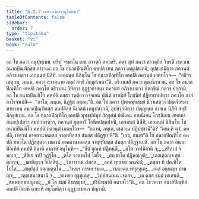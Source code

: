 ```yaml
---
title: "6.2.7 เชตวนวิหารานุโมทนา"
tableOfContents: false
sidebar:
  order: 7
type: "tipitaka"
basket: "vi"
book: "cula"
---
```



<DynamicBreadcrumb />

<Division number="315" book="cula">

<Paragraph number="1350" book="cula">
อถ โข ภควา อนุปุพฺเพน จาริกํ จรมาโน เยน สาวตฺถิ ตทวสริ. ตตฺร สุทํ ภควา สาวตฺถิยํ วิหรติ เชตวเน อนาถปิณฺฑิกสฺส อาราเม. อถ โข อนาถปิณฺฑิโก คหปติ เยน ภควา เตนุปสงฺกมิ, อุปสงฺกมิตฺวา ภควนฺตํ อภิวาเทตฺวา เอกมนฺตํ นิสีทิ. เอกมนฺตํ นิสินฺโน โข อนาถปิณฺฑิโก คหปติ ภควนฺตํ เอตทโวจ—  “อธิวาเสตุ เม, ภนฺเต, ภควา สฺวาตนาย ภตฺตํ สทฺธิํ ภิกฺขุสํเฆนา”ติ. อธิวาเสสิ ภควา ตุณฺหีภาเวน.
</Paragraph>

<Paragraph number="1351" book="cula">
อถ โข อนาถปิณฺฑิโก คหปติ ภควโต อธิวาสนํ วิทิตฺวา อุฏฺฐายาสนา ภควนฺตํ อภิวาเทตฺวา ปทกฺขิณํ กตฺวา ปกฺกามิ. อถ โข อนาถปิณฺฑิโก คหปติ ตสฺสา รตฺติยา อจฺจเยน ปณีตํ ขาทนียํ โภชนียํ ปฏิยาทาเปตฺวา ภควโต กาลํ อาโรจาเปสิ—  “กาโล, ภนฺเต, นิฏฺฐิตํ ภตฺตนฺ”ติ. อถ โข ภควา ปุพฺพณฺหสมยํ นิวาเสตฺวา ปตฺตจีวรมาทาย เยน อนาถปิณฺฑิกสฺส คหปติสฺส นิเวสนํ เตนุปสงฺกมิ, อุปสงฺกมิตฺวา ปญฺญตฺเต อาสเน นิสีทิ สทฺธิํ ภิกฺขุสํเฆน. อถ โข อนาถปิณฺฑิโก คหปติ พุทฺธปฺปมุขํ ภิกฺขุสํฆํ ปณีเตน ขาทนีเยน โภชนีเยน สหตฺถา สนฺตปฺเปตฺวา สมฺปวาเรตฺวา, ภควนฺตํ ภุตฺตาวิํ โอนีตปตฺตปาณิํ, เอกมนฺตํ นิสีทิ. เอกมนฺตํ นิสินฺโน โข อนาถปิณฺฑิโก คหปติ ภควนฺตํ เอตทโวจ—  “กถาหํ, ภนฺเต, เชตวเน ปฏิปชฺชามี”ติ? “เตน หิ ตฺวํ, คหปติ, เชตวนํ อาคตานาคตสฺส จาตุทฺทิสสฺส สํฆสฺส ปติฏฺฐเปหี”ติ. “เอวํ, ภนฺเต”ติ โข อนาถปิณฺฑิโก คหปติ ภควโต ปฏิสฺสุตฺวา เชตวนํ อาคตานาคตสฺส จาตุทฺทิสสฺส สํฆสฺส ปติฏฺฐาเปสิ.
</Paragraph>

<Paragraph number="1352" book="cula">
อถ โข ภควา อนาถปิณฺฑิกํ คหปติํ อิมาหิ คาถาหิ อนุโมทิ—
</Paragraph>

<Paragraph number="1353" type="verses" book="cula">
_“สีตํ อุณฺหํ ปฏิหนฺติ,_  
_ตโต วาฬมิคานิ จ;_  
_สรีสเป จ มกเส,_  
_สิสิเร จาปิ วุฏฺฐิโย._  

</Paragraph>

<Paragraph number="1354" type="verses" book="cula">
_ตโต วาตาตโป โฆโร,_  
_สญฺชาโต ปฏิหญฺญติ;_  
_เลณตฺถญฺจ สุขตฺถญฺจ,_  
_ฌายิตุญฺจ วิปสฺสิตุํ._  

</Paragraph>

<Paragraph number="1355" type="verses" book="cula">
_วิหารทานํ สํฆสฺส,_  
_อคฺคํ พุทฺเธน วณฺณิตํ;_  
_ตสฺมา หิ ปณฺฑิโต โปโส,_  
_สมฺปสฺสํ อตฺถมตฺตโน._  

</Paragraph>

<Paragraph number="1356" type="verses" book="cula">
_วิหาเร การเย รมฺเม,_  
_วาสเยตฺถ พหุสฺสุเต;_  
_เตสํ อนฺนญฺจ ปานญฺจ,_  
_วตฺถเสนาสนานิ จ._  

</Paragraph>

<Paragraph number="1357" type="verses" book="cula">
_ทเทยฺย อุชุภูเตสุ,_  
_วิปฺปสนฺเนน เจตสา;_  
_เต ตสฺส ธมฺมํ เทเสนฺติ,_  
_สพฺพทุกฺขาปนูทนํ;_  
_ยํ โส ธมฺมํ อิธญฺญาย,_  
_ปรินิพฺพาติ อนาสโว”ติ._  

</Paragraph>

<Paragraph number="1358" book="cula">
อถ โข ภควา อนาถปิณฺฑิกํ คหปติํ อิมาหิ คาถาหิ อนุโมทิตฺวา อุฏฺฐายาสนา ปกฺกามิ.
</Paragraph>
</Division>